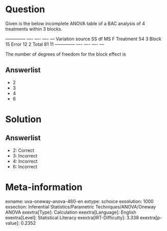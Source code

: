 Question
========

Given is the below incomplete ANOVA table of a BAC analysis of 4 treatments within 3 blocks.

  -------------- ---- ---- ---- --- Variation source SS df MS F Treatment 54 3 Block 15 Error 12 2 Total 81 11 -------------- ---- ---- ---- ---

The number of degrees of freedom for the block effect is

Answerlist
----------

* 2
* 3
* 4
* 6

Solution
========

Answerlist
----------

* 2: Correct
* 3: Incorrect
* 4: Incorrect
* 6: Incorrect

Meta-information
================
exname: uva-oneway-anova-460-en
extype: schoice
exsolution: 1000
exsection: Inferential Statistics/Parametric Techniques/ANOVA/Oneway ANOVA
exextra[Type]: Calculation
exextra[Language]: English
exextra[Level]: Statistical Literacy
exextra[IRT-Difficulty]: 3.338
exextra[p-value]: 0.2352
